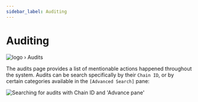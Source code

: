 ```yaml
---
sidebar_label: Auditing
---
```



# Auditing <OnlyAdminsBadge/>
<nav class="custom-breadcrumb">
  <span class="breadcrumb-item no-padding">
    <img src="/img/favicon.ico" alt="logo" />
  </span>
  <span>›</span>
  <span class="breadcrumb-item active">Audits</span>
</nav>

The audits page provides a list of mentionable actions happened throughout the system. Audits can be search specifically by their `Chain ID`, or by certain categories available in the `[Advanced Search]` pane: 

![Searching for audits with Chain ID and 'Advance pane'](/images/dashboard/search-for-audits.gif)
